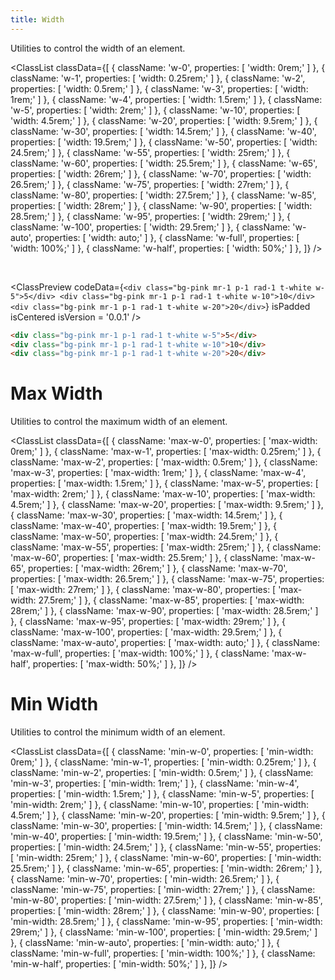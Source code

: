 ```yaml
---
title: Width
---
```



Utilities to control the width of an element.

<ClassList
  classData={[
    {
      className: 'w-0',
      properties: [
        'width: 0rem;'
      ]
    },
    {
      className: 'w-1',
      properties: [
        'width: 0.25rem;'
      ]
    },
    {
      className: 'w-2',
      properties: [
        'width: 0.5rem;'
      ]
    },
    {
      className: 'w-3',
      properties: [
        'width: 1rem;'
      ]
    },
    {
      className: 'w-4',
      properties: [
        'width: 1.5rem;'
      ]
    },
    {
      className: 'w-5',
      properties: [
        'width: 2rem;'
      ]
    },
    {
      className: 'w-10',
      properties: [
        'width: 4.5rem;'
      ]
    },
    {
      className: 'w-20',
      properties: [
        'width: 9.5rem;'
      ]
    },
    {
      className: 'w-30',
      properties: [
        'width: 14.5rem;'
      ]
    },
    {
      className: 'w-40',
      properties: [
        'width: 19.5rem;'
      ]
    },
    {
      className: 'w-50',
      properties: [
        'width: 24.5rem;'
      ]
    },
    {
      className: 'w-55',
      properties: [
        'width: 25rem;'
      ]
    },
    {
      className: 'w-60',
      properties: [
        'width: 25.5rem;'
      ]
    },
    {
      className: 'w-65',
      properties: [
        'width: 26rem;'
      ]
    },
    {
      className: 'w-70',
      properties: [
        'width: 26.5rem;'
      ]
    },
    {
      className: 'w-75',
      properties: [
        'width: 27rem;'
      ]
    },
    {
      className: 'w-80',
      properties: [
        'width: 27.5rem;'
      ]
    },
    {
      className: 'w-85',
      properties: [
        'width: 28rem;'
      ]
    },
    {
      className: 'w-90',
      properties: [
        'width: 28.5rem;'
      ]
    },
    {
      className: 'w-95',
      properties: [
        'width: 29rem;'
      ]
    },
    {
      className: 'w-100',
      properties: [
        'width: 29.5rem;'
      ]
    },
    {
      className: 'w-auto',
      properties: [
        'width: auto;'
      ]
    },
    {
      className: 'w-full',
      properties: [
        'width: 100%;'
      ]
    },
    {
      className: 'w-half',
      properties: [
        'width: 50%;'
      ]
    },
  ]}
/>

<br />

<ClassPreview
  codeData={`
    <div class="bg-pink mr-1 p-1 rad-1 t-white w-5">5</div>
    <div class="bg-pink mr-1 p-1 rad-1 t-white w-10">10</div>
    <div class="bg-pink mr-1 p-1 rad-1 t-white w-20">20</div>
  `}
  isPadded
  isCentered
  isVersion = '0.0.1'
/>

```html
<div class="bg-pink mr-1 p-1 rad-1 t-white w-5">5</div>
<div class="bg-pink mr-1 p-1 rad-1 t-white w-10">10</div>
<div class="bg-pink mr-1 p-1 rad-1 t-white w-20">20</div>
```

# Max Width

Utilities to control the maximum width of an element.

<ClassList
  classData={[
    {
      className: 'max-w-0',
      properties: [
        'max-width: 0rem;'
      ]
    },
    {
      className: 'max-w-1',
      properties: [
        'max-width: 0.25rem;'
      ]
    },
    {
      className: 'max-w-2',
      properties: [
        'max-width: 0.5rem;'
      ]
    },
    {
      className: 'max-w-3',
      properties: [
        'max-width: 1rem;'
      ]
    },
    {
      className: 'max-w-4',
      properties: [
        'max-width: 1.5rem;'
      ]
    },
    {
      className: 'max-w-5',
      properties: [
        'max-width: 2rem;'
      ]
    },
    {
      className: 'max-w-10',
      properties: [
        'max-width: 4.5rem;'
      ]
    },
    {
      className: 'max-w-20',
      properties: [
        'max-width: 9.5rem;'
      ]
    },
    {
      className: 'max-w-30',
      properties: [
        'max-width: 14.5rem;'
      ]
    },
    {
      className: 'max-w-40',
      properties: [
        'max-width: 19.5rem;'
      ]
    },
    {
      className: 'max-w-50',
      properties: [
        'max-width: 24.5rem;'
      ]
    },
    {
      className: 'max-w-55',
      properties: [
        'max-width: 25rem;'
      ]
    },
    {
      className: 'max-w-60',
      properties: [
        'max-width: 25.5rem;'
      ]
    },
    {
      className: 'max-w-65',
      properties: [
        'max-width: 26rem;'
      ]
    },
    {
      className: 'max-w-70',
      properties: [
        'max-width: 26.5rem;'
      ]
    },
    {
      className: 'max-w-75',
      properties: [
        'max-width: 27rem;'
      ]
    },
    {
      className: 'max-w-80',
      properties: [
        'max-width: 27.5rem;'
      ]
    },
    {
      className: 'max-w-85',
      properties: [
        'max-width: 28rem;'
      ]
    },
    {
      className: 'max-w-90',
      properties: [
        'max-width: 28.5rem;'
      ]
    },
    {
      className: 'max-w-95',
      properties: [
        'max-width: 29rem;'
      ]
    },
    {
      className: 'max-w-100',
      properties: [
        'max-width: 29.5rem;'
      ]
    },
    {
      className: 'max-w-auto',
      properties: [
        'max-width: auto;'
      ]
    },
    {
      className: 'max-w-full',
      properties: [
        'max-width: 100%;'
      ]
    },
    {
      className: 'max-w-half',
      properties: [
        'max-width: 50%;'
      ]
    },
  ]}
/>

# Min Width

Utilities to control the minimum width of an element.

<ClassList
  classData={[
    {
      className: 'min-w-0',
      properties: [
        'min-width: 0rem;'
      ]
    },
    {
      className: 'min-w-1',
      properties: [
        'min-width: 0.25rem;'
      ]
    },
    {
      className: 'min-w-2',
      properties: [
        'min-width: 0.5rem;'
      ]
    },
    {
      className: 'min-w-3',
      properties: [
        'min-width: 1rem;'
      ]
    },
    {
      className: 'min-w-4',
      properties: [
        'min-width: 1.5rem;'
      ]
    },
    {
      className: 'min-w-5',
      properties: [
        'min-width: 2rem;'
      ]
    },
    {
      className: 'min-w-10',
      properties: [
        'min-width: 4.5rem;'
      ]
    },
    {
      className: 'min-w-20',
      properties: [
        'min-width: 9.5rem;'
      ]
    },
    {
      className: 'min-w-30',
      properties: [
        'min-width: 14.5rem;'
      ]
    },
    {
      className: 'min-w-40',
      properties: [
        'min-width: 19.5rem;'
      ]
    },
    {
      className: 'min-w-50',
      properties: [
        'min-width: 24.5rem;'
      ]
    },
    {
      className: 'min-w-55',
      properties: [
        'min-width: 25rem;'
      ]
    },
    {
      className: 'min-w-60',
      properties: [
        'min-width: 25.5rem;'
      ]
    },
    {
      className: 'min-w-65',
      properties: [
        'min-width: 26rem;'
      ]
    },
    {
      className: 'min-w-70',
      properties: [
        'min-width: 26.5rem;'
      ]
    },
    {
      className: 'min-w-75',
      properties: [
        'min-width: 27rem;'
      ]
    },
    {
      className: 'min-w-80',
      properties: [
        'min-width: 27.5rem;'
      ]
    },
    {
      className: 'min-w-85',
      properties: [
        'min-width: 28rem;'
      ]
    },
    {
      className: 'min-w-90',
      properties: [
        'min-width: 28.5rem;'
      ]
    },
    {
      className: 'min-w-95',
      properties: [
        'min-width: 29rem;'
      ]
    },
    {
      className: 'min-w-100',
      properties: [
        'min-width: 29.5rem;'
      ]
    },
    {
      className: 'min-w-auto',
      properties: [
        'min-width: auto;'
      ]
    },
    {
      className: 'min-w-full',
      properties: [
        'min-width: 100%;'
      ]
    },
    {
      className: 'min-w-half',
      properties: [
        'min-width: 50%;'
      ]
    },
  ]}
/>